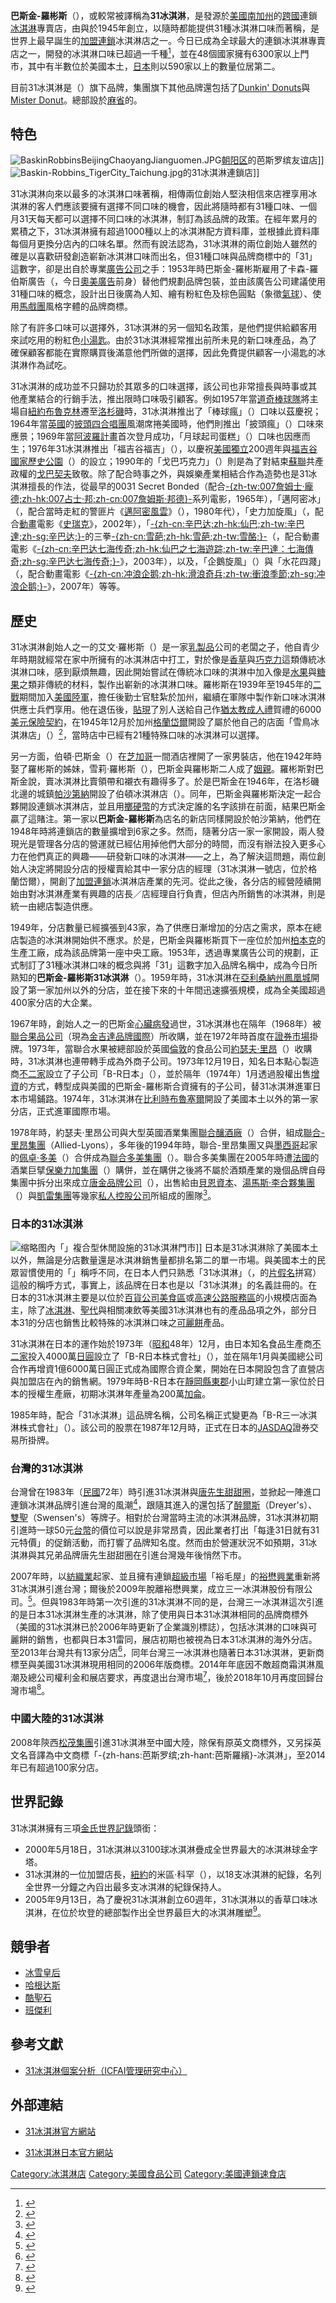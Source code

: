{{noteTA|G1=Food
|T=zh-cn:31种冰激凌;zh-hk:31雪糕;zh-tw:31冰淇淋;
|1=zh-cn:芭斯罗缤; zh-tw:巴斯金-羅彬斯; zh-hk:芭斯羅繽;
|2=zh-cn:芭斯; zh-tw:巴斯金; zh-hk:巴斯堅;
|3=zh-cn:罗缤; zh-tw:羅彬斯; zh-hk:羅賓斯;
|4=zh-cn:阿波罗计划;zh-hk:太陽神計劃;zh-tw:阿波羅計畫;
|5=zh-cn:史莱克;zh-hk:史力加;zh-sg:史莱克;zh-tw:史瑞克;
}}
{{Infobox company
| name = 31冰淇淋<br /><small>{{lang|en|Baskin-Robbins}}</small>
| logo = Baskin-Robbins logo.svg
| logo_size = 225px
| logo_caption = 
| image = BaskinRobbinsMelrose.jpg 
| image_size = 250px
| image_caption = 在[[洛杉磯|洛杉磯]]的一家31冰淇淋門市
| type = [[子公司|全資子公司]]
| foundation = {{Start date and age|1945}}<br>{{USA}}[[加利福尼亞州|加州]][[格倫代爾_(加利福尼亞州)|格倫代爾]]
| founder = {{link-en|伯頓·巴斯金|Burt Baskin}}（Burt Baskin）、{{link-en|艾文·羅彬斯|Irv Robbins}}（Irv Robbins）
| location = {{USA}}[[麻薩諸塞州|麻州]]{{link-en|坎頓 (麻薩諸塞州)|Canton, Massachusetts|坎頓鎮}}羅亞爾街130號<!--130 Royall Street, Canton, Massachusetts, U.S.-->
| area_served  = 全球
| industry = [[餐飲服務業|餐飲服務業]]
| key_people = Nigel Travis（Dunkin' Brands主席兼[[CEO|CEO]]<ref>{{cite web|title=Dunkin' Brands - People|url=http://news.dunkinbrands.com/dunkin+brands/dunkin+brands+bios/|publisher=Dunkin' Brands|accessdate=2013-01-27|deadurl=yes|archiveurl=https://web.archive.org/web/20130119153625/http://news.dunkinbrands.com/dunkin%2Bbrands/dunkin%2Bbrands%2Bbios/|archivedate=2013-01-19|df=}}</ref>）
| products = {{ublist |Ice cream |Frozen Beverages |Ice Cream Cakes |Frozen Treats}}
| parent = {{link-en|唐金品牌|Dunkin' Brands|唐金品牌公司}}（Dunkin' Brands）
| homepage = {{URL|baskinrobbins.com}}
}}

'''巴斯金-羅彬斯'''（{{lang-en|'''Baskin-Robbins'''}}），或較常被譯稱為'''31冰淇淋'''，是發源於[[美國|美國]][[加州|南加州]]的[[跨國公司|跨國]]連鎖[[冰淇淋|冰淇淋]]專賣店，由{{link-en|艾文·羅彬斯|Irv Robbins}}與{{link-en|伯頓·巴斯金|Burt Baskin}}於1945年創立，以隨時都能提供31種冰淇淋口味而著稱，是世界上最早誕生的[[加盟連鎖|加盟連鎖]]冰淇淋店之一。今日已成為全球最大的連鎖冰淇淋專賣店之一，開發的冰淇淋口味已超過一千種<ref>{{Cite web |url=https://www.baskinrobbins.com/content/baskinrobbins/en/aboutus/history.html |title=Our History｜Baskin-Robbins |accessdate=2017-06-19 |archive-date=2018-11-06 |archive-url=https://web.archive.org/web/20181106092926/https://www.baskinrobbins.com/content/baskinrobbins/en/aboutus/history.html |dead-url=no }}</ref>，並在48個國家擁有6300家以上門市，其中有半數位於美國本土，[[日本|日本]]則以590家以上的數量位居第二。

目前31冰淇淋是{{link-en|唐金集團|Dunkin' Brands|唐金集團}}（{{lang|en|Dunkin' Brands}}）旗下品牌，集團旗下其他品牌還包括了[[唐恩都乐|Dunkin' Donuts]]與[[美仕唐纳滋|Mister Donut]]。總部設於[[麻省|麻省]]的{{link-en|坎頓 (麻省)|Canton, Massachusetts|坎頓}}。

== 特色 ==
[[File:BaskinRobbinsBeijingChaoyangJianguomen.JPG|thumb]][[朝阳区_(北京市)|朝阳区]]的芭斯罗缤友谊店]]
[[File:Baskin-Robbins_TigerCity_Taichung.jpg|thumb]]的31冰淇淋連鎖店]]

31冰淇淋向來以最多的冰淇淋口味著稱，相傳兩位創始人堅決相信來店裡享用冰淇淋的客人們應該要擁有選擇不同口味的機會，因此將隨時都有31種口味、一個月31天每天都可以選擇不同口味的冰淇淋，制訂為該品牌的政策。在經年累月的累積之下，31冰淇淋擁有超過1000種以上的冰淇淋配方資料庫，並根據此資料庫每個月更換分店內的口味名單。然而有說法認為，31冰淇淋的兩位創始人雖然的確是以喜歡研發創造嶄新冰淇淋口味而出名，但31種口味與品牌商標中的「31」這數字，卻是出自於專業[[廣告公司|廣告公司]]之手：1953年時巴斯金-羅彬斯雇用了卡森-羅伯斯廣告（{{lang|en|Carson-Roberts Advertising}}，今日[[奥美|奧美廣告]]前身）替他們規劃品牌包裝，並由該廣告公司建議使用31種口味的概念，設計出日後廣為人知、繪有粉紅色及棕色圓點（象徵[[氣球|氣球]]）、使用[[馬戲團|馬戲團]]風格字體的品牌商標。

除了有許多口味可以選擇外，31冰淇淋的另一個知名政策，是他們提供給顧客用來試吃用的粉紅色[[湯匙|小湯匙]]。由於31冰淇淋經常推出前所未見的新口味產品，為了確保顧客都能在實際購買後滿意他們所做的選擇，因此免費提供顧客一小湯匙的冰淇淋作為試吃。

31冰淇淋的成功並不只歸功於其眾多的口味選擇，該公司也非常擅長與時事或其他產業結合的行銷手法，推出限時口味吸引顧客。例如1957年當[[道奇棒球隊|道奇棒球隊]]將主場自[[紐約|紐約]][[布魯克林|布魯克林]]遷至[[洛杉磯|洛杉磯]]時，31冰淇淋推出了「棒球瘋」（{{lang|en|Baseball Nut}}）口味以茲慶祝；1964年當[[英國|英國]]的[[披頭四合唱團|披頭四合唱團]]風潮席捲美國時，他們則推出「披頭瘋」（{{lang|en|Beatle Nut}}）口味來應景；1969年當[[阿波羅計畫|阿波羅計畫]]首次登月成功，「月球起司蛋糕」（{{lang|en|Lunar Cheesecake}}）口味也因應而生；1976年31冰淇淋推出「福吉谷福吉」（{{lang|en|Valley Forge Fudge}}），以慶祝[[美國獨立|美國獨立]]200週年與[[福吉谷國家歷史公園|福吉谷國家歷史公園]]（{{lang|en|Valley Forge National Historical Park}}）的設立；1990年的「戈巴巧克力」（{{lang|en|Gorba Chocolate}}）則是為了對結束[[蘇聯|蘇聯]]共產政權的[[戈巴契夫|戈巴契夫]]致敬。除了配合時事之外，與娛樂產業相結合作為造勢也是31冰淇淋擅長的作法，從最早的0031 Secret Bonded（配合[[007|-{zh-tw:007詹姆士·龐德;zh-hk:007占士·邦;zh-cn:007詹姆斯·邦德}-]]系列電影，1965年），「邁阿密冰」（{{lang|en|Miami Ice}}，配合當時走紅的警匪片《[[邁阿密風雲_(影集)|邁阿密風雲]]》（{{lang|en|''Miami Vice''}}），1980年代），「史力加旋風」（{{lang|en|Shrek Swirl}}，配合[[動畫|動畫]]電影《[[史瑞克|史瑞克]]》，2002年），「[[航海家辛巴达|-{zh-cn:辛巴达;zh-hk:仙巴;zh-tw:辛巴達;zh-sg:辛巴达;}-]]的三拳[[雪葩|-{zh-cn:雪葩;zh-hk:雪葩;zh-tw:雪酪;}-]]（{{lang|en|Sinbad's Triple Punch Sherbet}}，配合動畫電影《[[辛巴達七海傳奇|-{zh-cn:辛巴达七海传奇;zh-hk:仙巴之七海遊踪;zh-tw:辛巴達：七海傳奇;zh-sg:辛巴达七海传奇;}-]]》，2003年），以及，「企鵝旋風」（{{lang|en|Penguin Swirl}}）與「水花四濺」（{{lang|en|Splish Splash}}，配合動畫電影《[[衝浪季節|-{zh-cn:冲浪企鹅;zh-hk:滑浪奇兵;zh-tw:衝浪季節;zh-sg:冲浪企鹅;}-]]》，2007年）等等。
== 歷史 ==
31冰淇淋創始人之一的艾文·羅彬斯（{{lang|en|Irvine Robbins}}）是一家[[乳製品|乳製品]]公司的老闆之子，他自青少年時期就經常在家中所擁有的冰淇淋店中打工，對於像是[[香草|香草]]與[[巧克力|巧克力]]這類傳統冰淇淋口味，感到厭煩無趣，因此開始嘗試在傳統冰口味的淇淋中加入像是[[水果|水果]]與[[糖果|糖果]]之類非傳統的材料，製作出嶄新的冰淇淋口味。羅彬斯在1939年至1945年的[[二戰|二戰]]期間加入[[美國陸軍|美國陸軍]]，擔任後勤士官駐紮於加州，繼續在軍隊中製作新口味冰淇淋供應士兵們享用。他在退伍後，[[貼現|貼現]]了別人送給自己作[[猶太教成人禮|猶太教成人禮]]賀禮的6000[[美元|美元]][[保險契約|保險契約]]，在1945年12月於加州[[格倫代爾_(加利福尼亞州)|格蘭岱爾]]開設了屬於他自己的店面「雪鳥冰淇淋店」（{{lang|en|Snowbird Ice Cream}}）<ref name="latimesObit">{{cite news |last=Nelson |first=Valerie J. |title=Irvine Robbins, 90; co-founder of the Baskin-Robbins ice cream empire |newspaper=[[洛杉磯時報|洛杉磯時報]] |date=2008-05-07 |url=http://www.latimes.com/news/obituaries/la-me-robbins7-2008may07,0,3080340.story |accessdate=2021-01-07 |archive-date=2014-02-07 |archive-url=https://web.archive.org/web/20140207100238/http://www.latimes.com/news/obituaries/la-me-robbins7-2008may07,0,3080340.story |dead-url=no }}</ref>，當時店中已經有21種特殊口味的冰淇淋可以選擇。

另一方面，伯頓·巴斯金（{{lang|en|Burt Buskin}}）在[[芝加哥|芝加哥]]一間酒店裡開了一家男裝店，他在1942年時娶了羅彬斯的姊妹，雪莉·羅彬斯（{{lang|en|Shirley Robbins}}），巴斯金與羅彬斯二人成了[[姻親|姻親]]。羅彬斯對巴斯金說，賣冰淇淋比賣領帶和襯衣有趣得多了。於是巴斯金在1946年，在洛杉磯北邊的城鎮[[帕沙第納|帕沙第納]]開設了伯頓冰淇淋店（{{lang|en|Burton's Ice Cream}}）。同年，巴斯金與羅彬斯決定一起合夥開設連鎖冰淇淋店，並且用[[擲硬幣|擲硬幣]]的方式決定誰的名字該排在前面，結果巴斯金贏了這賭注。第一家以'''巴斯金-羅彬斯'''為店名的新店同樣開設於帕沙第納，他們在1948年時將連鎖店的數量擴增到6家之多。然而，隨著分店一家一家開設，兩人發現光是管理各分店的營運就已經佔用掉他們大部分的時間，而沒有辦法投入更多心力在他們真正的興趣——研發新口味的冰淇淋——之上，為了解決這問題，兩位創始人決定將開設分店的授權賣給其中一家分店的經理（31冰淇淋一號店，位於格蘭岱爾），開創了[[加盟連鎖|加盟連鎖]]冰淇淋店產業的先河。從此之後，各分店的經營陸續開始由對冰淇淋產業有興趣的店長／店經理自行負責，但店內所銷售的冰淇淋，則是統一由總店製造供應。

1949年，分店數量已經擴張到43家，為了供應日漸增加的分店之需求，原本在總店製造的冰淇淋開始供不應求。於是，巴斯金與羅彬斯買下一座位於加州[[柏本克_(加利福尼亞州)|柏本克]]的生產工廠，成為該品牌第一座中央工廠。1953年，透過專業廣告公司的規劃，正式制訂了31種冰淇淋口味的概念與將「31」這數字加入品牌名稱中，成為今日所熟知的'''巴斯金-羅彬斯31冰淇淋'''（{{lang|en|'''Baskin-Robbins 31 Ice Cream'''}}）。1959年時，31冰淇淋在[[亞利桑納州|亞利桑納州]][[鳳凰城|鳳凰城]]開設了第一家加州以外的分店，並在接下來的十年間迅速擴張規模，成為全美國超過400家分店的大企業。

1967年時，創始人之一的巴斯金[[心臟病發|心臟病發]]過世，31冰淇淋也在隔年（1968年）被[[聯合果品公司|聯合果品公司]]（現為[[金吉達品牌國際|金吉達品牌國際]]）所收購，並在1972年時首度在[[證券市場|證券市場]]掛牌。1973年，當聯合水果被總部設於英國[[倫敦|倫敦]]的食品公司[[約瑟夫·里昂公司|約瑟夫·里昂]]（{{lang|en|J. Lyons and Co.}}）收購時，31冰淇淋也連帶轉手成為外商子公司。1973年12月19日，知名日本點心製造商[[不二家|不二家]]設立了子公司「B-R日本」（{{lang|ja|ビー・アールジャパン株式会社}}），並於隔年（1974年）1月透過股權出售[[增資|增資]]的方式，轉型成與美國的巴斯金-羅彬斯合資擁有的子公司，替31冰淇淋進軍日本市場鋪路。1974年，31冰淇淋在[[比利時|比利時]][[布魯塞爾|布魯塞爾]]開設了美國本土以外的第一家分店，正式進軍國際市場。

1978年時，約瑟夫·里昂公司與大型英國酒業集團[[聯合釀酒廠|聯合釀酒廠]]（{{lang|en|Allied Breweries}}）合併，組成[[聯合-里昂集團|聯合-里昂集團]]（Allied-Lyons），多年後的1994年時，聯合-里昂集團又與[[墨西哥|墨西哥]]起家的[[佩卓·多美集團|佩卓·多美]]（{{lang|es|Pedro Domecq S.A.}}）合併成為[[聯合多美集團|聯合多美集團]]（{{lang|en|Allied Domecq}}）。聯合多美集團在2005年時遭[[法國|法國]]的酒業巨擘[[保樂力加集團|保樂力加集團]]（{{lang|fr|Pernod Ricard SA}}）購併，並在購併之後將不屬於酒類產業的幾個品牌自母集團中拆分出來成立[[唐金品牌公司|唐金品牌公司]]（{{lang|en|Dunkin' Brands, Inc.}}），出售給由[[貝恩資本|貝恩資本]]、[[湯馬斯·李合夥集團|湯馬斯·李合夥集團]]（{{lang|en|Thomas H. Lee Partners, L.P.}}）與[[凱雷集團|凱雷集團]]等幾家[[私人控股公司|私人控股公司]]所組成的團隊<ref>{{Cite web |url=http://www.baskinrobbins.com/about/pdfs/DunkinDivestitureRelease.pdf |title=唐金品牌公司出售交易案（31冰淇淋官方網站新聞稿） |accessdate=2007-07-22 |archive-date=2007-07-09 |archive-url=https://web.archive.org/web/20070709173230/http://www.baskinrobbins.com/about/pdfs/DunkinDivestitureRelease.pdf |dead-url=no }}</ref>。

=== 日本的31冰淇淋 ===
[[File:サーティワンアイスクリーム東京ドームシティラクーア店.jpg|缩略图]]內「{{link-ja|LaQua|ラクーア}}」複合型休閒設施的31冰淇淋門市]]
日本是31冰淇淋除了美國本土以外，無論是分店數量還是冰淇淋銷售量都排名第二的單一市場。與美國本土的民眾習慣使用的「{{lang|en|Baskin-Robbins}}」稱呼不同，在日本人們只熟悉「31冰淇淋」（{{lang|ja|サーティワンアイスクリーム}}，{{lang|en|Thirty-one Ice Cream}}的[[片假名|片假名]]拼寫）這般的稱呼方式，事實上，該品牌在日本也是以「31冰淇淋」的名義註冊的。在日本的31冰淇淋主要是以位於[[百貨公司|百貨公司]][[美食街|美食區]]或[[日本高速公路|高速公路]][[公路服務區|服務區]]的小規模店面為主，除了[[冰淇淋|冰淇淋]]、[[聖代|聖代]]與相關凍飲等美國31冰淇淋也有的產品品項之外，部分日本31的分店也銷售比較特殊的冰淇淋口味之[[可麗餅|可麗餅]]產品。

31冰淇淋在日本的運作始於1973年（[[昭和|昭和]]48年）12月，由日本知名食品生產商[[不二家|不二家]]投入4000萬[[日圓|日圓]]設立了「B-R日本株式會社」（{{lang|ja|ビー・アールジャパン株式会社}}），並在隔年1月與美國總公司合作再增資1億6000萬日圓正式成為國際合資企業，開始在日本開設包含了直營店與加盟店在內的銷售網。1979年時B-R日本在[[靜岡縣|靜岡縣]][[東郡|東郡]]小山町建立第一家位於日本的授權生產廠，初期冰淇淋年產量為200萬[[加侖|加侖]]。

1985年時，配合「31冰淇淋」這品牌名稱，公司名稱正式變更為「B-R三一冰淇淋株式會社」（{{lang|ja|B-Rサーティワン アイスクリーム株式会社}}）。該公司的股票在1987年12月時，正式在日本的[[JASDAQ|JASDAQ]]證券交易所掛牌。

=== 台灣的31冰淇淋 ===
台灣曾在1983年（[[民國紀元|民國]]72年）時引進31冰淇淋與[[唐先生甜甜圈|唐先生甜甜圈]]，並掀起一陣進口連鎖冰淇淋品牌引進台灣的風潮<ref>{{Cite web |url=http://www.cyberone.com.tw/ItemDetailPage%5CPDAFormat%5CPDAFContent.asp?MMContentNoID=19391 |title=全球華文行銷知識庫 |accessdate=2007-07-22 |archive-date=2007-09-28 |archive-url=https://web.archive.org/web/20070928111844/http://www.cyberone.com.tw/ItemDetailPage%5CPDAFormat%5CPDAFContent.asp?MMContentNoID=19391 |dead-url=yes }}</ref>，跟隨其進入的還包括了[[醉爾斯|醉爾斯]]（Dreyer's）、[[雙聖|雙聖]]（Swensen's）等牌子。相對於台灣當時主流的冰淇淋品牌，31冰淇淋初期引進時一球50元[[台幣|台幣]]的價位可以說是非常昂貴，因此業者打出「每逢31日就有31元特價」的促銷活動，而打響了品牌知名度。然而由於營運狀況不如預期，31冰淇淋與其兄弟品牌唐先生甜甜圈在引進台灣幾年後悄然下市。

2007年時，以[[紡織業|紡織業]]起家、並且擁有連鎖[[超級市場|超級市場]]「裕毛屋」的[[裕懋興業|裕懋興業]]重新將31冰淇淋引進台灣；爾後於2009年脫離裕懋興業，成立三一冰淇淋股份有限公司。<ref>{{Cite web |url=http://www.104info.com.tw/hotcompany/16264457000.htm#01 |title=裕懋興業簡介（104黃頁） |accessdate=2007-07-22 |archive-date=2007-09-28 |archive-url=https://web.archive.org/web/20070928052151/http://www.104info.com.tw/hotcompany/16264457000.htm#01 |dead-url=yes }}</ref>。但與1983年時第一次引進的31冰淇淋不同的是，台灣三一冰淇淋這次引進的是日本31冰淇淋生產的冰淇淋，除了使用與日本31冰淇淋相同的品牌商標外（美國的31冰淇淋已於2006年時更新了企業識別標誌），包括冰淇淋的口味與可麗餅的銷售，也都與日本31雷同，展店初期也被視為日本31冰淇淋的海外分店。至2013年台灣共有13家分店<ref>{{Cite web |url=http://www.31icecream.tw/store/store-list.html |title=台灣31冰淇淋分店一覽（台灣31冰淇淋官方網站） |accessdate=2013-05-22 |archive-date=2013-03-20 |archive-url=https://web.archive.org/web/20130320192826/http://31icecream.tw/store/store-list.html |dead-url=yes }}</ref>，同年台灣三一冰淇淋也隨著日本31冰淇淋，更新商標至與美國31冰淇淋現用相同的2006年版商標。2014年年底因不敵超商霜淇淋風潮及總公司權利金和展店要求，再度退出台灣市場<ref>{{cite news|url=http://news.cts.com.tw/cts/general/201408/201408101479365.html|title="31冰淇淋"經營困難 年底撤出台灣|date=2014年8月10日|author=楊茜雯 盧松佑|publisher=[[中華電視公司|華視新聞網]]|accessdate=2014年12月24日|archive-date=2014年12月24日|archive-url=https://web.archive.org/web/20141224173442/http://news.cts.com.tw/cts/general/201408/201408101479365.html|dead-url=no}}</ref>，後於2018年10月再度回歸台灣市場<ref>{{cite news|url=https://travel.ettoday.net/article/1284699.htm|title=31冰淇淋回來了！31+1種口味讓人產生「選擇性困難」|date=2018年10月18日|author=黃士原|publisher=[[東森電視|ETtoday旅遊雲]]|accessdate=2018年10月20日|archive-date=2020年8月8日|archive-url=https://web.archive.org/web/20200808213416/https://travel.ettoday.net/article/1284699.htm|dead-url=no}}</ref>。

===中國大陸的31冰淇淋===
2008年陝西[[松茂集團|松茂集團]]引進31冰淇淋至中國大陸，除保有原英文商標外，又另採英文名音譯為中文商標「-{zh-hans:芭斯罗缤;zh-hant:芭斯羅繽}-冰淇淋」，至2014年已有超過100家分店。

== 世界記錄 ==
31冰淇淋擁有三項[[金氏世界記錄|金氏世界記錄]]頭銜：
* 2000年5月18日，31冰淇淋以3100球冰淇淋疊成全世界最大的冰淇淋球金字塔。
* 31冰淇淋的一位加盟店長，[[紐約|紐約]]的米區·科罕（{{lang|en|Mitch Cohen}}），以18支冰淇淋的紀錄，名列全世界一分鐘之內舀出最多支冰淇淋的紀錄保持人。
* 2005年9月13日，為了慶祝31冰淇淋創立60週年，31冰淇淋以{{convert|6000|lb|kg}}的香草口味冰淇淋，在位於坎登的總部製作出全世界最巨大的冰淇淋雕塑<ref>{{Cite web |url=http://www.baskinrobbins.com/about/pdfs/BR60thBirthdayRelease.pdf |title=31冰淇淋60週年紀念活動新聞稿（31冰淇淋官網） |accessdate=2007-07-22 |archive-date=2007-09-28 |archive-url=https://web.archive.org/web/20070928151209/http://www.baskinrobbins.com/about/pdfs/BR60thBirthdayRelease.pdf |dead-url=no }}</ref>。

== 競爭者 ==
* [[冰雪皇后|冰雪皇后]]
* [[哈根达斯|哈根达斯]]
* [[酷聖石|酷聖石]]
*[[班傑利公司|班傑利]]

== 參考文獻 ==
* {{en}}[https://web.archive.org/web/20070816080811/http://icmr.icfai.org/casestudies/catalogue/Marketing/MKTG074.htm 31冰淇淋個案分析（ICFAI管理研究中心）]
{{reflist}}

== 外部連結 ==
{{Commonscat|Baskin-Robbins}}
* {{en}}[http://www.baskinrobbins.com/ 31冰淇淋官方網站]{{Wayback|url=http://www.baskinrobbins.com/ |date=20120531181853 }}
* {{ja}}[http://www.31ice.co.jp/ 31冰淇淋日本官方網站]{{Wayback|url=http://www.31ice.co.jp/ |date=20210117192111 }}
{{美國連鎖快餐店}}
{{日本的連鎖速食店}}

{{DEFAULTSORT:Baskin-Robbins}}
[[Category:冰淇淋店|Category:冰淇淋店]]
[[Category:美國食品公司|Category:美國食品公司]]
[[Category:美國連鎖速食店|Category:美國連鎖速食店]]